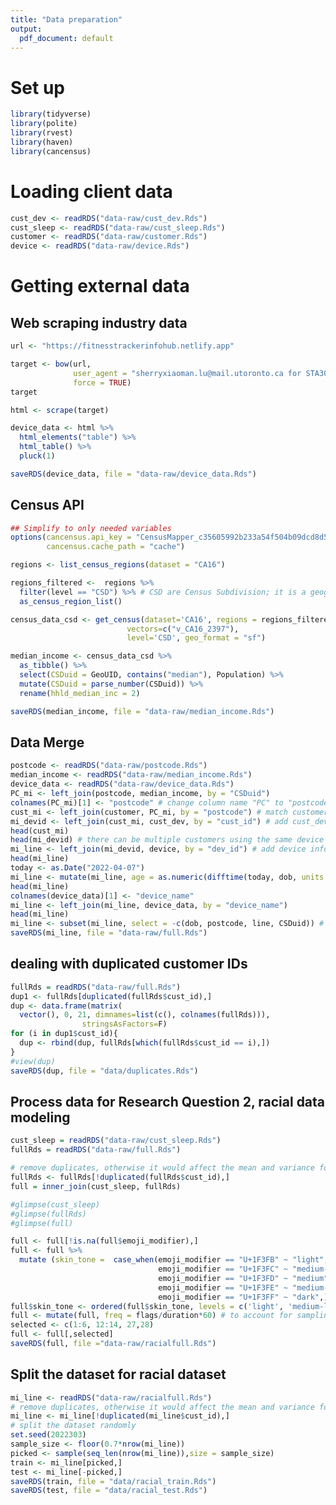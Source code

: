 ```yaml
---
title: "Data preparation"
output:
  pdf_document: default
---
```


# Set up

```r
library(tidyverse)
library(polite)
library(rvest)
library(haven)
library(cancensus)
```

# Loading client data

```r
cust_dev <- readRDS("data-raw/cust_dev.Rds")
cust_sleep <- readRDS("data-raw/cust_sleep.Rds")
customer <- readRDS("data-raw/customer.Rds")
device <- readRDS("data-raw/device.Rds")
```

# Getting external data

## Web scraping industry data

```r
url <- "https://fitnesstrackerinfohub.netlify.app"

target <- bow(url,
              user_agent = "sherryxiaoman.lu@mail.utoronto.ca for STA303/1002 final project",
              force = TRUE)
target

html <- scrape(target)

device_data <- html %>% 
  html_elements("table") %>% 
  html_table() %>% 
  pluck(1)

saveRDS(device_data, file = "data-raw/device_data.Rds")
```

## Census API

```r
## Simplify to only needed variables
options(cancensus.api_key = "CensusMapper_c35605992b233a54f504b09dcd8d5687",
        cancensus.cache_path = "cache")

regions <- list_census_regions(dataset = "CA16")

regions_filtered <-  regions %>% 
  filter(level == "CSD") %>% # CSD are Census Subdivision; it is a geographic level
  as_census_region_list()

census_data_csd <- get_census(dataset='CA16', regions = regions_filtered,
                          vectors=c("v_CA16_2397"),
                          level='CSD', geo_format = "sf")

median_income <- census_data_csd %>% 
  as_tibble() %>% 
  select(CSDuid = GeoUID, contains("median"), Population) %>% 
  mutate(CSDuid = parse_number(CSDuid)) %>% 
  rename(hhld_median_inc = 2)

saveRDS(median_income, file = "data-raw/median_income.Rds")
```

## Data Merge
```r
postcode <- readRDS("data-raw/postcode.Rds")
median_income <- readRDS("data-raw/median_income.Rds")
device_data <- readRDS("data-raw/device_data.Rds")
PC_mi <- left_join(postcode, median_income, by = "CSDuid")
colnames(PC_mi)[1] <- "postcode" # change column name "PC" to "postcode" to allow the left_join between customer and PC_mi
cust_mi <- left_join(customer, PC_mi, by = "postcode") # match customers to their geographical median income
mi_devid <- left_join(cust_mi, cust_dev, by = "cust_id") # add cust_dev to the data frame
head(cust_mi)
head(mi_devid) # there can be multiple customers using the same device
mi_line <- left_join(mi_devid, device, by = "dev_id") # add device information to the data frame
head(mi_line)
today <- as.Date("2022-04-07")
mi_line <- mutate(mi_line, age = as.numeric(difftime(today, dob, units = "weeks"))/52.25)
head(mi_line)
colnames(device_data)[1] <- "device_name" 
mi_line <- left_join(mi_line, device_data, by = "device_name")
head(mi_line)
mi_line <- subset(mi_line, select = -c(dob, postcode, line, CSDuid)) # dropping unneeded columns
saveRDS(mi_line, file = "data-raw/full.Rds")
```

## dealing with duplicated customer IDs
```r
fullRds = readRDS("data-raw/full.Rds")
dup1 <- fullRds[duplicated(fullRds$cust_id),]
dup <- data.frame(matrix(
  vector(), 0, 21, dimnames=list(c(), colnames(fullRds))),
                stringsAsFactors=F)
for (i in dup1$cust_id){
  dup <- rbind(dup, fullRds[which(fullRds$cust_id == i),])
}
#view(dup)
saveRDS(dup, file = "data/duplicates.Rds")
```


## Process data for Research Question 2, racial data modeling
```r
cust_sleep = readRDS("data-raw/cust_sleep.Rds")
fullRds = readRDS("data-raw/full.Rds")

# remove duplicates, otherwise it would affect the mean and variance for different groups
fullRds <- fullRds[!duplicated(fullRds$cust_id),]
full = inner_join(cust_sleep, fullRds)

#glimpse(cust_sleep)
#glimpse(fullRds)
#glimpse(full)

full <- full[!is.na(full$emoji_modifier),]
full <- full %>%
  mutate (skin_tone =  case_when(emoji_modifier == "U+1F3FB" ~ "light",
                                 emoji_modifier == "U+1F3FC" ~ "medium-light",
                                 emoji_modifier == "U+1F3FD" ~ "medium",
                                 emoji_modifier == "U+1F3FE" ~ "medium-dark",
                                 emoji_modifier == "U+1F3FF" ~ "dark",))
full$skin_tone <- ordered(full$skin_tone, levels = c('light', 'medium-light', 'medium', 'medium-dark', 'dark'))
full <- mutate(full, freq = flags/duration*60) # to account for sampling efforts, that the more someone uses a device, the more flags there might be, and get number of flags per hour <freq>
selected <- c(1:6, 12:14, 27,28)
full <- full[,selected]
saveRDS(full, file ="data-raw/racialfull.Rds")
```

## Split the dataset for racial dataset
```r
mi_line <- readRDS("data-raw/racialfull.Rds")
# remove duplicates, otherwise it would affect the mean and variance for different groups
mi_line <- mi_line[!duplicated(mi_line$cust_id),]
# split the dataset randomly
set.seed(2022303)
sample_size <- floor(0.7*nrow(mi_line))
picked <- sample(seq_len(nrow(mi_line)),size = sample_size)
train <- mi_line[picked,]
test <- mi_line[-picked,]
saveRDS(train, file = "data/racial_train.Rds")
saveRDS(test, file = "data/racial_test.Rds")
```
